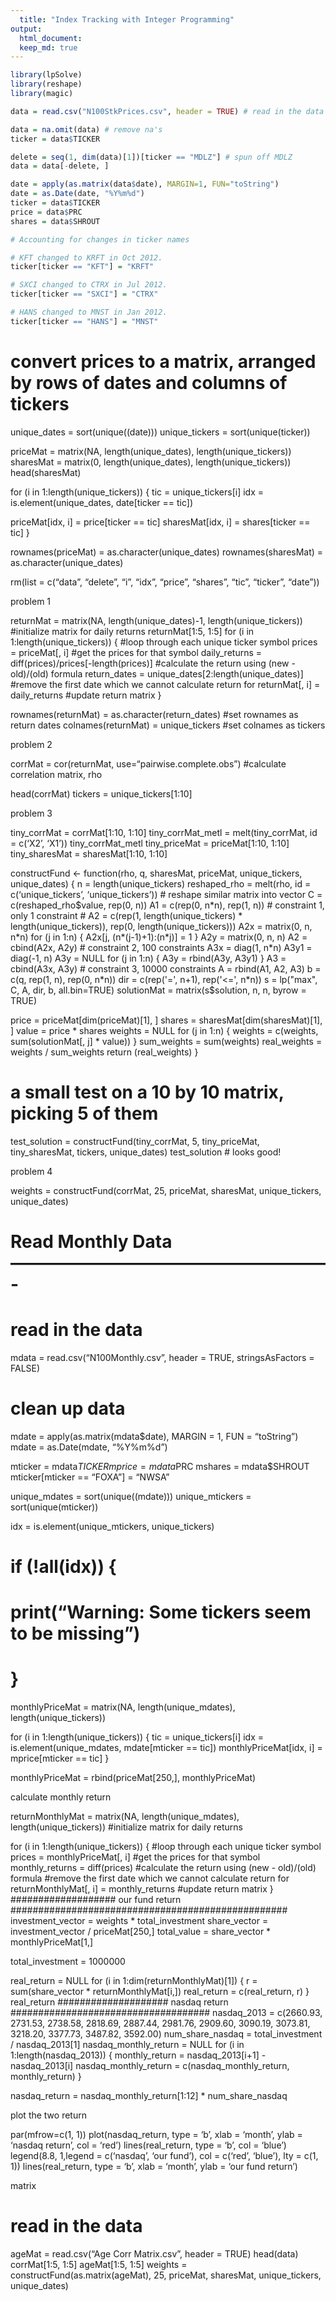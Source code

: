 ```yaml
---
  title: "Index Tracking with Integer Programming"
output:  
  html_document:  
  keep_md: true 
---
```


```r
library(lpSolve)
library(reshape)
library(magic)

data = read.csv("N100StkPrices.csv", header = TRUE) # read in the data

data = na.omit(data) # remove na's
ticker = data$TICKER

delete = seq(1, dim(data)[1])[ticker == "MDLZ"] # spun off MDLZ
data = data[-delete, ]

date = apply(as.matrix(data$date), MARGIN=1, FUN="toString")
date = as.Date(date, "%Y%m%d")
ticker = data$TICKER
price = data$PRC
shares = data$SHROUT
```

```r
# Accounting for changes in ticker names

# KFT changed to KRFT in Oct 2012.
ticker[ticker == "KFT"] = "KRFT"

# SXCI changed to CTRX in Jul 2012.
ticker[ticker == "SXCI"] = "CTRX"

# HANS changed to MNST in Jan 2012.
ticker[ticker == "HANS"] = "MNST"
```




# convert prices to a matrix, arranged by rows of dates and columns of tickers
unique_dates = sort(unique((date)))
unique_tickers = sort(unique(ticker))

priceMat = matrix(NA, length(unique_dates), length(unique_tickers))
sharesMat = matrix(0, length(unique_dates), length(unique_tickers))
head(sharesMat)



for (i in 1:length(unique_tickers)) {
  tic = unique_tickers[i]
  idx = is.element(unique_dates, date[ticker == tic])
  
  priceMat[idx, i] = price[ticker == tic]
  sharesMat[idx, i] = shares[ticker == tic]
}

rownames(priceMat) = as.character(unique_dates)
rownames(sharesMat) = as.character(unique_dates)

rm(list = c("data", "delete", "i", "idx", "price", "shares", "tic", "ticker", "date"))

############ problem 1 #######################
returnMat = matrix(NA, length(unique_dates)-1, length(unique_tickers)) #initialize matrix for daily returns
returnMat[1:5, 1:5]
for (i in 1:length(unique_tickers)) { #loop through each unique ticker symbol
  prices = priceMat[, i] #get the prices for that symbol
  daily_returns = diff(prices)/prices[-length(prices)] #calculate the return using (new - old)/(old) formula
  return_dates = unique_dates[2:length(unique_dates)] #remove the first date which we cannot calculate return for
  returnMat[, i] = daily_returns #update return matrix
}

rownames(returnMat) = as.character(return_dates) #set rownames as return dates
colnames(returnMat) = unique_tickers #set colnames as tickers

############ problem 2 #######################
corrMat = cor(returnMat, use="pairwise.complete.obs") #calculate correlation matrix, rho

head(corrMat)
tickers = unique_tickers[1:10]

############ problem 3 #######################
tiny_corrMat = corrMat[1:10, 1:10]
tiny_corrMat_metl = melt(tiny_corrMat, id = c('X2', 'X1'))
tiny_corrMat_metl
tiny_priceMat = priceMat[1:10, 1:10]
tiny_sharesMat = sharesMat[1:10, 1:10]

constructFund <- function(rho, q, sharesMat, priceMat, unique_tickers, unique_dates) {
  n = length(unique_tickers)
  reshaped_rho = melt(rho, id = c('unique_tickers', 'unique_tickers')) # reshape similar matrix into vector
  C = c(reshaped_rho$value, rep(0, n))
  A1 = c(rep(0, n*n), rep(1, n)) # constraint 1, only 1 constraint
  # A2 = c(rep(1, length(unique_tickers) * length(unique_tickers)), rep(0, length(unique_tickers)))
  A2x = matrix(0, n, n*n)
  for (j in 1:n) {
    A2x[j, (n*(j-1)+1):(n*j)] = 1
  }
  A2y = matrix(0, n, n)
  A2 = cbind(A2x, A2y) # constraint 2, 100 constraints
  A3x = diag(1, n*n)
  A3y1 = diag(-1, n)
  A3y = NULL
  for (j in 1:n) {
    A3y = rbind(A3y, A3y1)
  }
  A3 = cbind(A3x, A3y) # constraint 3, 10000 constraints
  A = rbind(A1, A2, A3)
  b = c(q, rep(1, n), rep(0, n*n))
  dir = c(rep('=', n+1), rep('<=', n*n))
  s = lp("max", C, A, dir, b, all.bin=TRUE)
  solutionMat = matrix(s$solution, n, n, byrow = TRUE)
  
  price = priceMat[dim(priceMat)[1], ]
  shares = sharesMat[dim(sharesMat)[1], ]
  value = price * shares
  weights = NULL
  for (j in 1:n) {
    weights = c(weights, sum(solutionMat[, j] * value))
  }
  sum_weights = sum(weights)
  real_weights = weights / sum_weights
  return (real_weights)
}

# a small test on a 10 by 10 matrix, picking 5 of them
test_solution = constructFund(tiny_corrMat, 5, tiny_priceMat, tiny_sharesMat, tickers, unique_dates)
test_solution # looks good!

########## problem 4 ############################################
weights = constructFund(corrMat, 25, priceMat, sharesMat, unique_tickers, unique_dates)



# Read Monthly Data -------------------------------------------------------

# read in the data
mdata = read.csv("N100Monthly.csv", header = TRUE, stringsAsFactors = FALSE)

# clean up data
mdate = apply(as.matrix(mdata$date), MARGIN = 1, FUN = "toString")
mdate = as.Date(mdate, "%Y%m%d")

mticker = mdata$TICKER
mprice = mdata$PRC
mshares = mdata$SHROUT
mticker[mticker == "FOXA"] = "NWSA"


unique_mdates = sort(unique((mdate)))
unique_mtickers = sort(unique(mticker))

idx = is.element(unique_mtickers, unique_tickers)

# if (!all(idx)) {
#   print("Warning: Some tickers seem to be missing")
# }

monthlyPriceMat = matrix(NA, length(unique_mdates), length(unique_tickers))

for (i in 1:length(unique_tickers)) {
  tic = unique_tickers[i]
  idx = is.element(unique_mdates, mdate[mticker == tic])
  monthlyPriceMat[idx, i] = mprice[mticker == tic]
}

monthlyPriceMat = rbind(priceMat[250,], monthlyPriceMat)

################### calculate monthly return #####################################################
returnMonthlyMat = matrix(NA, length(unique_mdates), length(unique_tickers)) #initialize matrix for daily returns

for (i in 1:length(unique_tickers)) { #loop through each unique ticker symbol
  prices = monthlyPriceMat[, i] #get the prices for that symbol
  monthly_returns = diff(prices) #calculate the return using (new - old)/(old) formula #remove the first date which we cannot calculate return for
  returnMonthlyMat[, i] = monthly_returns #update return matrix
}
################### our fund return ##################################################
investment_vector = weights * total_investment
share_vector = investment_vector / priceMat[250,]
total_value = share_vector * monthlyPriceMat[1,]

total_investment = 1000000

real_return = NULL
for (i in 1:dim(returnMonthlyMat)[1]) {
  r = sum(share_vector * returnMonthlyMat[i,])
  real_return = c(real_return, r)
}
real_return
#################### nasdaq return ####################################
nasdaq_2013 = c(2660.93, 2731.53, 2738.58, 2818.69, 2887.44, 2981.76, 2909.60, 3090.19, 3073.81, 3218.20, 3377.73, 3487.82, 3592.00)
num_share_nasdaq = total_investment / nasdaq_2013[1]
nasdaq_monthly_return = NULL
for (i in 1:length(nasdaq_2013)) {
  monthly_return = nasdaq_2013[i+1] - nasdaq_2013[i]
  nasdaq_monthly_return = c(nasdaq_monthly_return, monthly_return)
}

nasdaq_return = nasdaq_monthly_return[1:12] * num_share_nasdaq

################### plot the two return
par(mfrow=c(1, 1))
plot(nasdaq_return, type = 'b', xlab = 'month', ylab = 'nasdaq return', col = 'red')
lines(real_return, type = 'b', col = 'blue')
legend(8.8, 1,legend = c('nasdaq', 'our fund'), col = c('red', 'blue'), lty = c(1, 1))
lines(real_return, type = 'b', xlab = 'month', ylab = 'our fund return')

################## matrix #########################
# read in the data
ageMat = read.csv("Age Corr Matrix.csv", header = TRUE)
head(data)
corrMat[1:5, 1:5]
ageMat[1:5, 1:5]
weights = constructFund(as.matrix(ageMat), 25, priceMat, sharesMat, unique_tickers, unique_dates)

